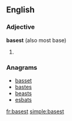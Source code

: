 ==English==

===Adjective===
'''basest''' (also most base)

# {{superlative of|base}}

===Anagrams===
* [[basset#English|basset]]
* [[bastes#English|bastes]]
* [[beasts#English|beasts]]
* [[esbats#English|esbats]]

[[fr:basest]]
[[simple:basest]]